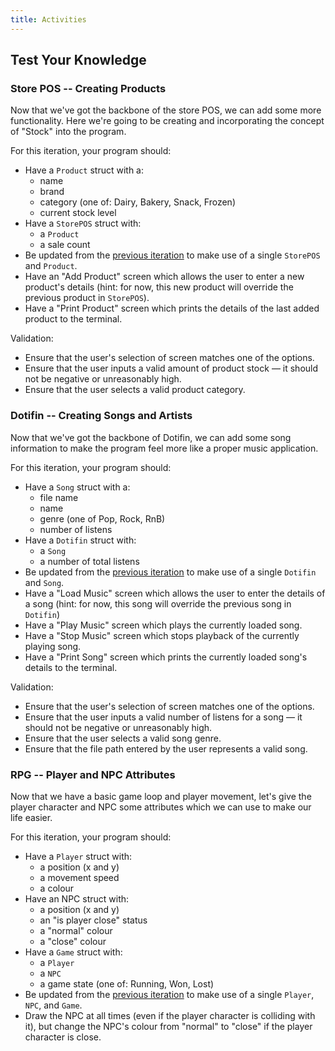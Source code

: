 ```yaml
---
title: Activities
---
```



## Test Your Knowledge

### Store POS -- Creating Products

<div class="not-content">
  <YouTube id="8UTA-brTW5Q" params="fs=1&modestbranding=1&rel=0&autoplay=1"/>
</div>

Now that we've got the backbone of the store POS, we can add some more functionality. Here we're going to be creating and incorporating the concept of "Stock" into the program.

For this iteration, your program should:

- Have a `Product` struct with a:
  - name
  - brand
  - category (one of: Dairy, Bakery, Snack, Frozen)
  - current stock level
- Have a `StorePOS` struct with:
  - a `Product`
  - a sale count
- Be updated from the [previous iteration](../2-organising-code/4-activities#store-pos--input-system) to make use of a single `StorePOS` and `Product`.
- Have an "Add Product" screen which allows the user to enter a new product's details (hint: for now, this new product will override the previous product in `StorePOS`).
- Have a "Print Product" screen which prints the details of the last added product to the terminal.

Validation:

- Ensure that the user's selection of screen matches one of the options.
- Ensure that the user inputs a valid amount of product stock — it should not be negative or unreasonably high.
- Ensure that the user selects a valid product category.

### Dotifin -- Creating Songs and Artists

<div class="not-content">
  <YouTube id="ElAbT1d9WsU" params="fs=1&modestbranding=1&rel=0&autoplay=1"/>
</div>

Now that we've got the backbone of Dotifin, we can add some song information to make the program feel more like a proper music application.

For this iteration, your program should:

- Have a `Song` struct with a:
  - file name
  - name
  - genre (one of Pop, Rock, RnB)
  - number of listens
- Have a `Dotifin` struct with:
  - a `Song`
  - a number of total listens
- Be updated from the [previous iteration](../2-organising-code/4-activities#dotifin--input-system) to make use of a single `Dotifin` and `Song`.
- Have a "Load Music" screen which allows the user to enter the details of a song (hint: for now, this song will override the previous song in `Dotifin`)
- Have a "Play Music" screen which plays the currently loaded song.
- Have a "Stop Music" screen which stops playback of the currently playing song.
- Have a "Print Song" screen which prints the currently loaded song's details to the terminal.

Validation:

- Ensure that the user's selection of screen matches one of the options.
- Ensure that the user inputs a valid number of listens for a song — it should not be negative or unreasonably high.
- Ensure that the user selects a valid song genre.
- Ensure that the file path entered by the user represents a valid song.

### RPG -- Player and NPC Attributes

<div class="not-content">
  <YouTube id="-wrcqskoYlk" params="fs=1&modestbranding=1&rel=0&autoplay=1"/>
</div>

Now that we have a basic game loop and player movement, let's give the player character and NPC some attributes which we can use to make our life easier.

For this iteration, your program should:

- Have a `Player` struct with:
  - a position (x and y)
  - a movement speed
  - a colour
- Have an NPC struct with:
  - a position (x and y)
  - an "is player close" status
  - a "normal" colour
  - a "close" colour
- Have a `Game` struct with:
  - a `Player`
  - a `NPC`
  - a game state (one of: Running, Won, Lost)
- Be updated from the [previous iteration](../2-organising-code/4-activities#rpg--game-loop-and-collision-tests) to make use of a single `Player`, `NPC`, and `Game`.
- Draw the NPC at all times (even if the player character is colliding with it), but change the NPC's colour from "normal" to "close" if the player character is close.
